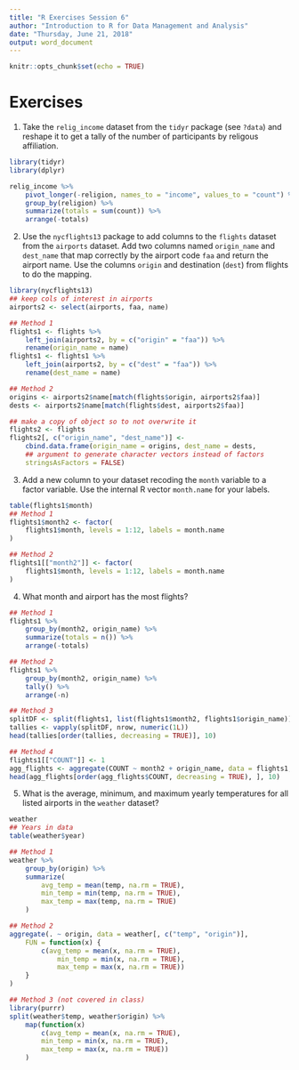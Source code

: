 ```yaml
---
title: "R Exercises Session 6"
author: "Introduction to R for Data Management and Analysis"
date: "Thursday, June 21, 2018"
output: word_document
---
```


```r
knitr::opts_chunk$set(echo = TRUE)
```

# Exercises


1. Take the `relig_income` dataset from the `tidyr` package (see `?data`) and
reshape it to get a tally of the number of participants by religous
affiliation.

```r
library(tidyr)
library(dplyr)

relig_income %>%
    pivot_longer(-religion, names_to = "income", values_to = "count") %>%
    group_by(religion) %>%
    summarize(totals = sum(count)) %>%
    arrange(-totals)
```

2. Use the `nycflights13` package to add columns to the `flights` dataset from
the `airports` dataset. Add two columns named `origin_name` and `dest_name`
that map correctly by the airport code `faa` and return the airport name.
Use the columns `origin` and destination (`dest`) from flights to do the
mapping.

```r
library(nycflights13)
## keep cols of interest in airports
airports2 <- select(airports, faa, name)

## Method 1
flights1 <- flights %>%
    left_join(airports2, by = c("origin" = "faa")) %>%
    rename(origin_name = name)
flights1 <- flights1 %>%
    left_join(airports2, by = c("dest" = "faa")) %>%
    rename(dest_name = name)

## Method 2
origins <- airports2$name[match(flights$origin, airports2$faa)]
dests <- airports2$name[match(flights$dest, airports2$faa)]

## make a copy of object so to not overwrite it
flights2 <- flights
flights2[, c("origin_name", "dest_name")] <-
    cbind.data.frame(origin_name = origins, dest_name = dests,
    ## argument to generate character vectors instead of factors
    stringsAsFactors = FALSE)
```

3. Add a new column to your dataset recoding the `month` variable to a factor
variable. Use the internal R vector `month.name` for your labels.

```r
table(flights1$month)
## Method 1
flights1$month2 <- factor(
    flights1$month, levels = 1:12, labels = month.name
)

## Method 2
flights1[["month2"]] <- factor(
    flights1$month, levels = 1:12, labels = month.name
)
```

4. What month and airport has the most flights?

```r
## Method 1
flights1 %>%
    group_by(month2, origin_name) %>%
    summarize(totals = n()) %>%
    arrange(-totals)

## Method 2
flights1 %>%
    group_by(month2, origin_name) %>%
    tally() %>%
    arrange(-n)

## Method 3
splitDF <- split(flights1, list(flights1$month2, flights1$origin_name))
tallies <- vapply(splitDF, nrow, numeric(1L))
head(tallies[order(tallies, decreasing = TRUE)], 10)

## Method 4
flights1[["COUNT"]] <- 1
agg_flights <- aggregate(COUNT ~ month2 + origin_name, data = flights1, FUN = sum)
head(agg_flights[order(agg_flights$COUNT, decreasing = TRUE), ], 10)
```

5. What is the average, minimum, and maximum yearly temperatures for all listed
airports in the `weather` dataset?

```r
weather
## Years in data
table(weather$year)

## Method 1
weather %>%
    group_by(origin) %>%
    summarize(
        avg_temp = mean(temp, na.rm = TRUE),
        min_temp = min(temp, na.rm = TRUE),
        max_temp = max(temp, na.rm = TRUE)
    )

## Method 2
aggregate(. ~ origin, data = weather[, c("temp", "origin")],
    FUN = function(x) {
        c(avg_temp = mean(x, na.rm = TRUE),
            min_temp = min(x, na.rm = TRUE),
            max_temp = max(x, na.rm = TRUE))
    }
)

## Method 3 (not covered in class)
library(purrr)
split(weather$temp, weather$origin) %>%
    map(function(x)
        c(avg_temp = mean(x, na.rm = TRUE),
        min_temp = min(x, na.rm = TRUE),
        max_temp = max(x, na.rm = TRUE))
    )
```
